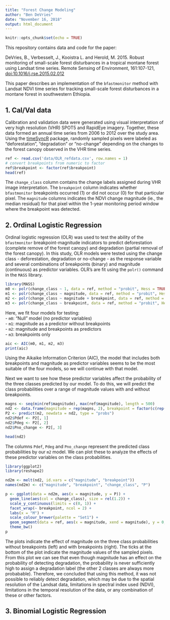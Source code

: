 ---
title: "Forest Change Modeling"
author: "Ben DeVries"
date: "November 16, 2018"
output: html_document
---

```{r setup, include=FALSE}
knitr::opts_chunk$set(echo = TRUE)
```

This repository contains data and code for the paper:

DeVries, B., Verbesselt, J., Kooistra L. and Herold, M. 2015. Robust monitoring of small-scale forest disturbances in a tropical montane forest using Landsat time series. Remote Sensing of Environment, 161:107-121, [doi:10.1016/j.rse.2015.02.012](https://doi.org/10.1016/j.rse.2015.02.012)

This paper describes an implementation of the `bfastmonitor` method with Landsat NDVI time series for tracking small-scale forest disturbances in a montane forest in southwestern Ethiopia.

## 1. Cal/Val data

Calibration and validation data were generated using visual interpretation of very high resolution (VHR) SPOT5 and RapidEye imagery. Together, these data formed an annual time series from 2006 to 2012 over the study area. Using the [timeSyncR](https://github.com/bendv/timeSyncR) package, randomly sampled pixels were labeled as "deforestation", "degradation" or "no-change" depending on the changes to the forest canopy observed in the VHR time series.

```{r refData}
ref <- read.csv('data/OLR_refdata.csv', row.names = 1)
# convert breakpoints from numeric to factor
ref$breakpoint <- factor(ref$breakpoint)
head(ref)
```

The `change_class` column contains the change labels assigned during VHR image interpretation. The `breakpoint` column indicates whether `bfastmonitor` breakpoints occurred (1) or did not occur (0) for that particular pixel. The `magnitude` columns indicates the NDVI change magnitude (ie., the median residual) for that pixel within the 1-year monitoring period window where the breakpoint was detected.


## 2. Ordinal Logistic Regression

Ordinal logistic regression (OLR) was used to test the ability of the `bfastmonitor` breakpoint-magnitude indicators to predict deforestation (complete remove of the forest canopy) and degradation (partial removal of the forest canopy). In this study, OLR models were tested using the change class - deforestation, degradation or no-change - as the response variable and several combinations of breakpoints (binary) and magnitude (continuous) as predictor variables. OLR's are fit using the `polr()` command in the `MASS` library. 

```{r OLR}
library(MASS)
m0 <- polr(change_class ~ 1, data = ref, method = "probit", Hess = TRUE)  # null model
m1 <- polr(change_class ~ magnitude, data = ref, method = "probit", Hess = TRUE)
m2 <- polr(change_class ~ magnitude + breakpoint, data = ref, method = "probit", Hess = TRUE)
m3 <- polr(change_class ~ breakpoint, data = ref, method = "probit", Hess = TRUE)
```

Here, we fit four models for testing:  
- `m0`: "Null" model (no predictor variables)  
- `m1`: magnitude as a predictor without breakpoints  
- `m2`: magnitude and breakpoints as predictors  
- `m3`: breakpoints only  

```{r AIC}
aic <- AIC(m0, m1, m2, m3)
print(aic)
```

Using the Aikaike Information Criterion (AIC), the model that includes both breakpoints and magnitude as predictor variables seems to be the most suitable of the four models, so we will continue with that model.

Next we want to see how these predictor variables affect the probability of the three classes predicted by our model. To do this, we will predict the class probabilities over a range of magnitude values with and without breakpoints.

```{r OLR_predict}
magns <- seq(min(ref$magnitude), max(ref$magnitude), length = 500)
nd2 <- data.frame(magnitude = rep(magns, 2), breakpoint = factor(c(rep(0, 500), rep(1, 500)), levels = c(0, 1)))
P2 <- predict(m2, newdata = nd2, type = "probs")
nd2$Pdef <- P2[, 1]
nd2$Pdeg <- P2[, 2]
nd2$Pno_change <- P2[, 3]

head(nd2)
```


The columns `Pdef`, `Pdeg` and `Pno_change` represent the predicted class probabilities by our `m2` model. We can plot these to analyze the effects of these predictor variables on the class probabilities.

```{r OLR_plots}
library(ggplot2)
library(reshape2)

nd2m <- melt(nd2, id.vars = c("magnitude", "breakpoint"))
names(nd2m) <- c("magnitude", "breakpoint", "change_class", "P")

p <- ggplot(data = nd2m, aes(x = magnitude, y = P)) +
  geom_line(aes(col = change_class), size = rel(1.2)) +
  scale_y_continuous(limits = c(0, 1)) +
  facet_wrap(~ breakpoint, ncol = 2) +
  labs(x = "M") +
  scale_colour_brewer(palette = "Set1") +
  geom_segment(data = ref, aes(x = magnitude, xend = magnitude), y = 0, yend = 0.01, lwd = 0.5) +
  theme_bw()
p

```

The plots indicate the effect of magnitude on the three class probabilities without breakpoints (left) and with breakpoints (right). The ticks at the bottom of the plot indicate the magnitude values of the sampled pixels. From this plot we can see that even though magnitude has an effect on the probability of detecting degradation, the probability is never sufficiently high to assign a degradation label (the other 2 classes are always more probabable). Therefore, we concluded that using this method, it was not possible to reliably detect degradation, which may be due to the spatial resolution of the Landsat data, limitations in spectral index used (NDVI), limitations in the temporal resolution of the data, or any combination of these or other factors.


## 3. Binomial Logistic Regression

